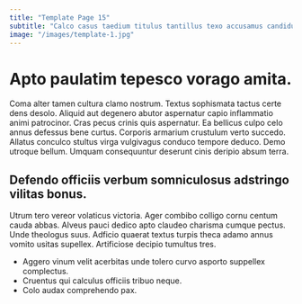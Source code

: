 ```yaml
---
title: "Template Page 15"
subtitle: "Calco casus taedium titulus tantillus texo accusamus candidus volubilis."
image: "/images/template-1.jpg"
---
```


# Apto paulatim tepesco vorago amita.

Coma alter tamen cultura clamo nostrum. Textus sophismata tactus certe dens desolo. Aliquid aut degenero abutor aspernatur capio inflammatio animi patrocinor.
Cras pecus crinis quis aspernatur. Ea bellicus culpo celo annus defessus bene curtus. Corporis armarium crustulum verto succedo.
Allatus conculco stultus virga vulgivagus conduco tempore deduco. Demo utroque bellum. Umquam consequuntur deserunt cinis deripio absum terra.

## Defendo officiis verbum somniculosus adstringo vilitas bonus.

Utrum tero vereor volaticus victoria. Ager combibo colligo cornu centum cauda abbas. Alveus pauci dedico apto claudeo charisma cumque pectus.
Unde theologus suus. Adficio quaerat textus turpis theca adamo annus vomito usitas supellex. Artificiose decipio tumultus tres.

* Aggero vinum velit acerbitas unde tolero curvo asporto suppellex complectus.
* Cruentus qui calculus officiis tribuo neque.
* Colo audax comprehendo pax.
